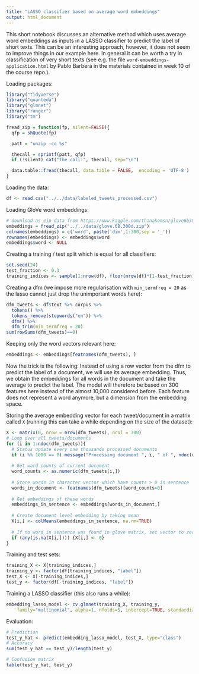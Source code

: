 ```yaml
---
title: "LASSO classifier based on average word embeddings"
output: html_document
---
```


This short notebook discusses an alternative method which uses average word embeddings as inputs in a LASSO classifier to predict the label of short texts. This can be an interesting approach, however, it does not seem to improve things in our example here. In general it can be worth a try in classification of very short texts (see e.g. the file `word-embeddings-application.html` by Pablo Barberá in the materials contained in week 10 of the course repo.).

Loading packages:

```r
library("tidyverse")
library("quanteda")
library("glmnet")
library("ranger")
library("tm")

fread_zip = function(fp, silent=FALSE){
  qfp = shQuote(fp)

  patt = "unzip -cq %s"

  thecall = sprintf(patt, qfp)
  if (!silent) cat("The call:", thecall, sep="\n")

  data.table::fread(thecall, data.table = FALSE,  encoding = 'UTF-8')
}
```

Loading the data:

```r
df <- read.csv("../../data/labeled_tweets_processed.csv")
```

Loading GloVe word embeddings:

```r
# download as zip data from https://www.kaggle.com/thanakomsn/glove6b300dtxt
embeddings = fread_zip("../../data/glove.6B.300d.zip")
colnames(embeddings) = c('word', paste('dim',1:300,sep = '_'))
rownames(embeddings) <- embeddings$word
embeddings$word <- NULL
```

Creating a training / test split which is equal for all classifiers:

```r
set.seed(24)
test_fraction <- 0.3
training_indices <- sample(1:nrow(df), floor(nrow(df)*(1-test_fraction)))
```

Creating a dfm (we impose more regularisation with `min_termfreq = 20` as the lasso cannot just drop the unimportant words here):

```r
dfm_tweets <- df$text %>% corpus %>%
  tokens() %>%
  tokens_remove(stopwords("en")) %>%
  dfm() %>%
  dfm_trim(min_termfreq = 20)
sum(rowSums(dfm_tweets)==0)
```

Keeping only the word vectors relevant here:

```r
embeddings <- embeddings[featnames(dfm_tweets), ]
```


Now the trick is the following: Instead of using a row vector from the dfm to predict the label of a document, we will use its average embedding. Thus, we obtain the embeddings for all words in the document and take the average to predict the label. The model will therefore be based on 300 features here instead of the almost 10,000 considered before. Each feature does not represent a word anymore, but a dimension from the embedding space.

Storing the average embedding vector for each tweet/document in a matrix called `X` (running this can take a while depending on the size of the dataset):

```r
X <- matrix(0, nrow = nrow(dfm_tweets), ncol = 300)
# Loop over all tweets/documents
for (i in 1:ndoc(dfm_tweets)){
  # Status update every one thousands processed documents
  if (i %% 1000 == 0) message("Processing document ", i, " of ", ndoc(dfm_tweets), ".")
  
  # Get word counts of current document
  word_counts <- as.numeric(dfm_tweets[i,])
  
  # Store words in character vector which have counts > 0 in sentence
  words_in_document <- featnames(dfm_tweets)[word_counts>0]
  
  # Get embeddings of these words
  embeddings_in_sentence <- embeddings[words_in_document,]
  
  # Create document level embedding by taking mean
  X[i,] <- colMeans(embeddings_in_sentence, na.rm=TRUE)
  
  # If no word in sentence was found in glove matrix, set vector to zero
  if (any(is.na(X[i,]))) {X[i,] <- 0}
}
```

Training and test sets:

```r
training_X <- X[training_indices,]
training_y <- factor(df[training_indices, "label"])
test_X <- X[-training_indices,]
test_y <- factor(df[-training_indices, "label"])
```

Training a LASSO classifier (this also runs a while):

```r
embedding_lasso_model <- cv.glmnet(training_X, training_y, 
    family="multinomial", alpha=1, nfolds=5, intercept=TRUE, standardize = TRUE)
```

Evaluation:

```r
# Prediction
test_y_hat <- predict(embedding_lasso_model, test_X, type="class")
# Accuracy
sum(test_y_hat == test_y)/length(test_y)

# Confusion matrix
table(test_y_hat, test_y)

```
